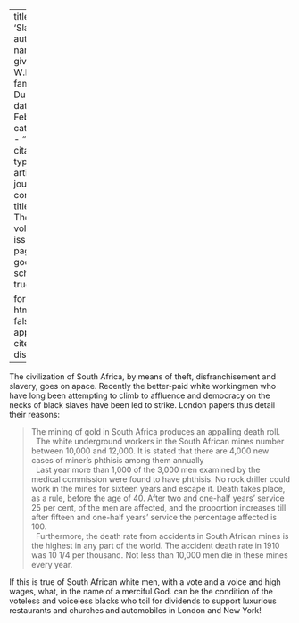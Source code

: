 
---
title: 'Slavery'
author:
  - name:
      given: W.E.B.
      family: Du Bois
date: Feb. 1913
categories: 
  - ""
citation: 
  type: article-journal
  container-title: The Crisis
  volume: 6
  issue: 4
  page: 186
google-scholar: true

format:
  html:
    toc: false
    appendix-cite-as: display
---


The civilization of South Africa, by means of theft, disfranchisement and slavery, goes on apace. Recently the better-paid white workingmen who have long been attempting to climb to affluence and democracy on the necks of black slaves have been led to strike. London papers thus detail their reasons:

> The mining of gold in South Africa produces an appalling death roll.    
> &nbsp;
> The white underground workers in the South African mines number between 10,000 and 12,000. It is stated that there are 4,000 new cases of miner's phthisis among them annually     
> &nbsp;
> Last year more than 1,000 of the 3,000 men examined by the medical commission were found to have phthisis. No rock driller could work in the mines for sixteen years and escape it. Death takes place, as a rule, before the age of 40. After two and one-half years' service 25 per cent, of the men are affected, and the proportion increases till after fifteen and one-half years' service the percentage affected is 100.    
> &nbsp;
> Furthermore, the death rate from accidents in South African mines is
 the highest in any part of the world. The accident death rate in 1910 was 10 1/4 per thousand. Not less than 10,000 men die in these mines every year.

If this is true of South African white men, with a vote and a voice and high wages, what, in the name of a merciful God. can be the condition of the voteless and voiceless blacks who toil for dividends to support luxurious restaurants and churches and automobiles in London and New York!

